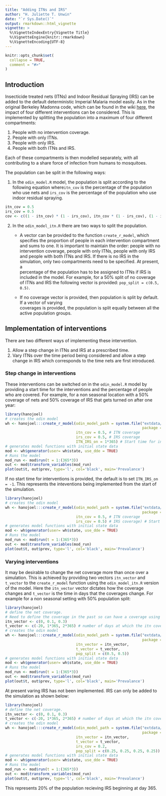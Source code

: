 ```yaml
---
title: "Adding ITNs and IRS"
author: "H. Juliette T. Unwin"
date: "`r Sys.Date()`"
output: rmarkdown::html_vignette
vignette: >
  %\VignetteIndexEntry{Vignette Title}
  %\VignetteEngine{knitr::rmarkdown}
  %\VignetteEncoding{UTF-8}
---
```


```r
knitr::opts_chunk$set(
  collapse = TRUE,
  comment = "#>"
)
```

## Introduction
Insecticide treated nets (ITNs) and Indoor Residual Spraying (IRS) can be added to the default 
deterministic Imperial Malaria model easily.  As in the original Berkeley Madonna code, which can be found
in the wiki [here](https://github.com/mrc-ide/deterministic-malaria-model/wiki/Berkeley-Madonna-Code), 
the impact of four different interventions can be considered.  This is implemented by splitting the 
population into a maximum of four different compartments:

1. People with no intervention coverage.
1. People with only ITNs.
1. People with only IRS.
1. People with both ITNs and IRS.

Each of these compartments is then modelled separately, with all contributing to a share force of infection 
from humans to mosquitoes.

The population can be split in the following ways:

1. In the `odin_model.R` model, the population is split according to the following equation where`itn_cov` 
is the percentage of the population who use nets and `irs_cov` is the percentage 
of the population who use indoor residual spraying.
```r
itn_cov = 0.5
irs_cov = 0.5
cov <- c((1 - itn_cov) * (1 - irs_cov), itn_cov * (1 - irs_cov), (1 - itn_cov) * irs_cov, itn_cov * irs_cov)
```
2. In the `odin_model_itn.R` there are two ways to split the population.
    * A vector can be provided to the function `create_r_model`, which specifies the proportion of people 
    in each intervention compartment and sums to one.  It is important to maintain the order: people with 
    no intervention coverage, people with only ITNs, people with only IRS and people with both ITNs and 
    IRS.  If there is no IRS in the simulation, only two compartments need to be specified. At present, a    
    percentage of the population has to be assigned to ITNs if IRS is included in the model.
    For example, for a 50% split of no coverage of ITNs and IRS the following vector is provided: 
    `pop_split = c(0.5, 0.5)`.

    * If no coverage vector is provided, then population is split by default.  If a vector of varying     
    coverages is provided, the population is split equally between all the active population groups.
    
## Implementation of interventions

There are two different ways of implementing these intervention.

1) Allow a step change in ITNs and IRS at a prescribed time.
1) Vary ITNs over the time period being considered and allow a step change in IRS which corresponds to the 
time nets are first introduced.

### Step change in interventions
These interventions can be switched on in the `odin_model.R` model by providing a start time for the 
interventions and the percentage of people who are covered. For example, for a non seasonal location with a 
50% coverage of nets and 50% coverage of IRS that gets turned on after one year:

```r
library(hanojoel)
# creates the odin model
wh <- hanojoel:::create_r_model(odin_model_path = system.file("extdata/odin_model.R",
                                                              package = "hanojoel"),
                                itn_cov = 0.5, # ITN coverage
                                irs_cov = 0.5, # IRS coverage
                                ITN_IRS_on = 1*365) # Start time for interventions
# generates model functions with initial state data
mod <- wh$generator(user= wh$state, use_dde = TRUE)
# Runs the model
mod_run <- mod$run(t = 1:(365*3))
out <- mod$transform_variables(mod_run)
plot(out$t, out$prev, type='l', col='black', main='Prevalance')
```

If no start time for interventions is provided, the default is to set `ITN_IRS_on = -1`.  This represents 
the inteventions being implemented from the start of the simulation.
```r
library(hanojoel)
# creates the odin model
wh <- hanojoel:::create_r_model(odin_model_path = system.file("extdata/odin_model.R",
                                                              package = "hanojoel"),
                                itn_cov = 0.5, # ITN coverage
                                irs_cov = 0.5) # IRS coverage) # Start time for interventions
# generates model functions with initial state data
mod <- wh$generator(user= wh$state, use_dde = TRUE)
# Runs the model
mod_run <- mod$run(t = 1:(365*3))
out <- mod$transform_variables(mod_run)
plot(out$t, out$prev, type='l', col='black', main='Prevalance')
```

### Varying interventions

It may be desirable to change the net coverage more than once over a simulation. This is achieved by 
providing two vectors `itn_vector` and `t_vector` to the `create_r_model` function using the 
`odin_model_itn.R` version of the model. Here the `itn_vector` vector dictates how the coverage changes and 
`t_vector` is the time in days that the coverages change.
For example for a non seasonal setting with 50% population split:

```r
library(hanojoel)
# define the net coverage. 
# Need to define the coverage in the past so can have a coverage using the delay
itn_vector <- c(0, 0.1, 0.3)
t_vector <- c(-20, 1*365, 2*365) # number of days at which the itn coverage changes
# creates the odin model
wh <- hanojoel:::create_r_model(odin_model_path = system.file("extdata/odin_model_itn.R",
                                                              package = "hanojoel"),
                                itn_vector = itn_vector,
                                t_vector = t_vector,
                                pop_split = c(0.5, 0.5))
# generates model functions with initial state data
mod <- wh$generator(user= wh$state, use_dde = TRUE)
# Runs the model
mod_run <- mod$run(t = 1:(365*3))
out <- mod$transform_variables(mod_run)
plot(out$t, out$prev, type='l', col='black', main='Prevalance')
```

At present varing IRS has not been implemented.  IRS can only be added to the simulation as shown below:

```r
library(hanojoel)
# define the net coverage. 
itn_vector <- c(0, 0.1, 0.3)
t_vector <- c(-20, 1*365, 2*365) # number of days at which the itn coverage changes
# creates the odin model
wh <- hanojoel:::create_r_model(odin_model_path = system.file("extdata/odin_model_itn.R",
                                                              package = "hanojoel"),
                                itn_vector = itn_vector,
                                t_vector = t_vector,
                                irs_cov = 0.2,
                                pop_split = c(0.25, 0.25, 0.25, 0.25))
# generates model functions with initial state data
mod <- wh$generator(user= wh$state, use_dde = TRUE)
# Runs the model
mod_run <- mod$run(t = 1:(365*3))
out <- mod$transform_variables(mod_run)
plot(out$t, out$prev, type='l', col='black', main='Prevalance')
```

This represents 20% of the population recieving IRS beginning at day 365.
